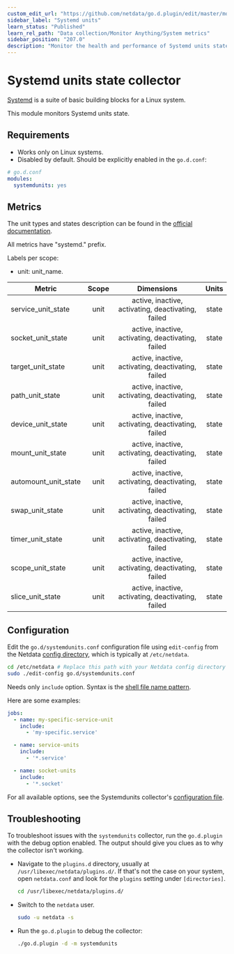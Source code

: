 ```yaml
---
custom_edit_url: "https://github.com/netdata/go.d.plugin/edit/master/modules/systemdunits/README.md"
sidebar_label: "Systemd units"
learn_status: "Published"
learn_rel_path: "Data collection/Monitor Anything/System metrics"
sidebar_position: "207.0"
description: "Monitor the health and performance of Systemd units states with zero configuration, per-second metric granularity, and interactive visualizations."
---
```



# Systemd units state collector

[Systemd](https://www.freedesktop.org/wiki/Software/systemd/) is a suite of basic building blocks for a Linux system.

This module monitors Systemd units state.

## Requirements

- Works only on Linux systems.
- Disabled by default. Should be explicitly enabled in the `go.d.conf`:

```yaml
# go.d.conf
modules:
  systemdunits: yes
```

## Metrics

The unit types and states description can be found in
the [official documentation](https://www.freedesktop.org/software/systemd/man/systemd.html#Concepts).

All metrics have "systemd." prefix.

Labels per scope:

- unit: unit_name.

| Metric               | Scope |                     Dimensions                     | Units |
|----------------------|:-----:|:--------------------------------------------------:|:-----:|
| service_unit_state   | unit  | active, inactive, activating, deactivating, failed | state |
| socket_unit_state    | unit  | active, inactive, activating, deactivating, failed | state |
| target_unit_state    | unit  | active, inactive, activating, deactivating, failed | state |
| path_unit_state      | unit  | active, inactive, activating, deactivating, failed | state |
| device_unit_state    | unit  | active, inactive, activating, deactivating, failed | state |
| mount_unit_state     | unit  | active, inactive, activating, deactivating, failed | state |
| automount_unit_state | unit  | active, inactive, activating, deactivating, failed | state |
| swap_unit_state      | unit  | active, inactive, activating, deactivating, failed | state |
| timer_unit_state     | unit  | active, inactive, activating, deactivating, failed | state |
| scope_unit_state     | unit  | active, inactive, activating, deactivating, failed | state |
| slice_unit_state     | unit  | active, inactive, activating, deactivating, failed | state |

## Configuration

Edit the `go.d/systemdunits.conf` configuration file using `edit-config` from the
Netdata [config directory](/docs/getting-started/manage-and-configure/configuration), which is typically at `/etc/netdata`.

```bash
cd /etc/netdata # Replace this path with your Netdata config directory
sudo ./edit-config go.d/systemdunits.conf
```

Needs only `include` option. Syntax is the [shell file name pattern](https://golang.org/pkg/path/filepath/#Match).

Here are some examples:

```yaml
jobs:
  - name: my-specific-service-unit
    include:
      - 'my-specific.service'

  - name: service-units
    include:
      - '*.service'

  - name: socket-units
    include:
      - '*.socket'
```

For all available options, see the Systemdunits
collector's [configuration file](https://github.com/netdata/go.d.plugin/blob/master/config/go.d/systemdunits.conf).

## Troubleshooting

To troubleshoot issues with the `systemdunits` collector, run the `go.d.plugin` with the debug option enabled. The
output should give you clues as to why the collector isn't working.

- Navigate to the `plugins.d` directory, usually at `/usr/libexec/netdata/plugins.d/`. If that's not the case on
  your system, open `netdata.conf` and look for the `plugins` setting under `[directories]`.

  ```bash
  cd /usr/libexec/netdata/plugins.d/
  ```

- Switch to the `netdata` user.

  ```bash
  sudo -u netdata -s
  ```

- Run the `go.d.plugin` to debug the collector:

  ```bash
  ./go.d.plugin -d -m systemdunits
  ```
